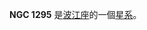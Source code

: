 {{NGCInfoBox|NGCID=NGC 1295|發現者=Stone|發現日期=1886年-月-日|其他編號=MCG -2-9-30,NPM1G -14.0162 IRAS03177-1410|曆元=J2000.0|赤經=3時20分3.2秒
|赤緯=-13°59'52"|星座=波江座|星體=星系|星等=14.3|表面亮度=13.3|藍等=15.3}}

'''NGC 1295''' 是[[波江座|波江座]]的一個[[星系|星系]]。

{{NGCReference|1295}}
{{Catalogs|NGC=1295}}